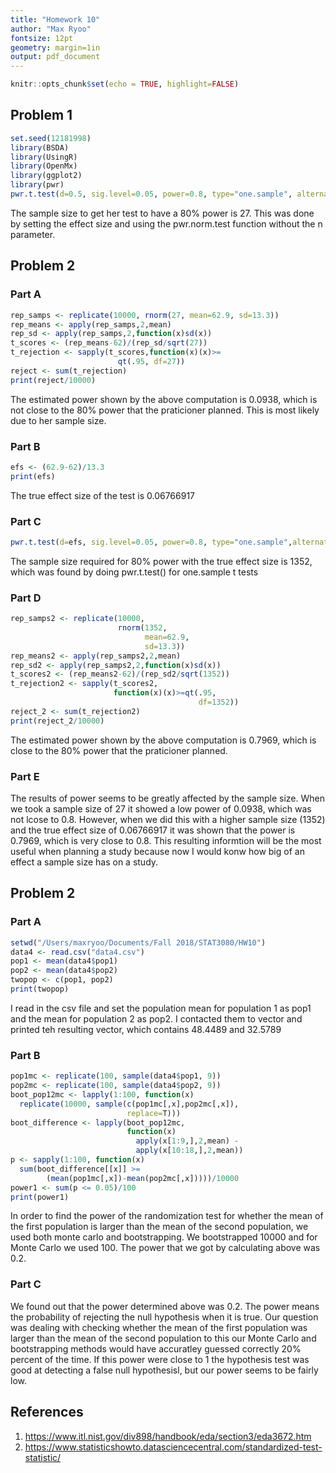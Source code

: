 ```yaml
---
title: "Homework 10" 
author: "Max Ryoo"
fontsize: 12pt
geometry: margin=1in
output: pdf_document
---
```


```r
knitr::opts_chunk$set(echo = TRUE, highlight=FALSE)
```

## Problem 1
```r
set.seed(12181998)
library(BSDA)
library(UsingR)
library(OpenMx)
library(ggplot2)
library(pwr)
pwr.t.test(d=0.5, sig.level=0.05, power=0.8, type="one.sample", alternative="greater")$n
```
The sample size to get her test to have a 80% power is 27. This was done by setting the effect size and using the pwr.norm.test function without the n parameter.

## Problem 2
### Part A
```r
rep_samps <- replicate(10000, rnorm(27, mean=62.9, sd=13.3))
rep_means <- apply(rep_samps,2,mean)
rep_sd <- apply(rep_samps,2,function(x)sd(x))
t_scores <- (rep_means-62)/(rep_sd/sqrt(27))
t_rejection <- sapply(t_scores,function(x)(x)>=
                        qt(.95, df=27))
reject <- sum(t_rejection)
print(reject/10000)
```
The estimated power shown by the above computation is 0.0938, which is not close to the 80% power that the praticioner planned. This is most likely due to her sample size.

### Part B
```r
efs <- (62.9-62)/13.3
print(efs)
```
The true effect size of the test is 0.06766917

### Part C
```r
pwr.t.test(d=efs, sig.level=0.05, power=0.8, type="one.sample",alternative="greater")$n
```
The sample size required for 80% power with the true effect size is 1352, which was found by doing pwr.t.test() for one.sample t tests

### Part D
```r
rep_samps2 <- replicate(10000, 
                        rnorm(1352, 
                              mean=62.9, 
                              sd=13.3))
rep_means2 <- apply(rep_samps2,2,mean)
rep_sd2 <- apply(rep_samps2,2,function(x)sd(x))
t_scores2 <- (rep_means2-62)/(rep_sd2/sqrt(1352))
t_rejection2 <- sapply(t_scores2,
                       function(x)(x)>=qt(.95, 
                                          df=1352))
reject_2 <- sum(t_rejection2)
print(reject_2/10000)
```
The estimated power shown by the above computation is 0.7969, which is close to the 80% power that the praticioner planned.

### Part E
The results of power seems to be greatly affected by the sample size. When we took a sample size of 27 it showed a low power of 0.0938, which was not lcose to 0.8. However, when we did this with a higher sample size (1352) and the true effect size of 0.06766917 it was shown that the power is 0.7969, which is very close to 0.8. This resulting informtion will be the most useful when planning a study because now I would konw how big of an effect a sample size has on a study.

## Problem 2
### Part A
```r
setwd("/Users/maxryoo/Documents/Fall 2018/STAT3080/HW10")
data4 <- read.csv("data4.csv")
pop1 <- mean(data4$pop1)
pop2 <- mean(data4$pop2)
twopop <- c(pop1, pop2)
print(twopop)
```
I read in the csv file and set the population mean for population 1 as pop1 and the mean for population 2 as pop2. I contacted them to vector and printed teh resulting vector, which contains 48.4489 and 32.5789

### Part B
```r
pop1mc <- replicate(100, sample(data4$pop1, 9))
pop2mc <- replicate(100, sample(data4$pop2, 9))
boot_pop12mc <- lapply(1:100, function(x) 
  replicate(10000, sample(c(pop1mc[,x],pop2mc[,x]), 
                          replace=T)))
boot_difference <- lapply(boot_pop12mc, 
                          function(x) 
                            apply(x[1:9,],2,mean) - 
                            apply(x[10:18,],2,mean))
p <- sapply(1:100, function(x) 
  sum(boot_difference[[x]] >= 
        (mean(pop1mc[,x])-mean(pop2mc[,x]))))/10000
power1 <- sum(p <= 0.05)/100
print(power1)
```
In order to find the power of the randomization test for whether the mean of the first population is larger than the mean of the second population, we used both monte carlo and bootstrapping. We bootstrapped 10000 and for Monte Carlo we used 100. The power that we got by calculating above was 0.2.

### Part C
We found out that the power determined above was 0.2. The power means the probability of rejecting the null hypothesis when it is true. Our question was dealing with checking whether the mean of the first population was larger than the mean of the second population to this our Monte Carlo and bootstrapping methods would have accuratley guessed correctly 20% percent of the time. If this power were close to 1 the hypothesis test was good at detecting a false null hypothesisl, but our power seems to be fairly low.


## References
1. <https://www.itl.nist.gov/div898/handbook/eda/section3/eda3672.htm>
2. <https://www.statisticshowto.datasciencecentral.com/standardized-test-statistic/>
